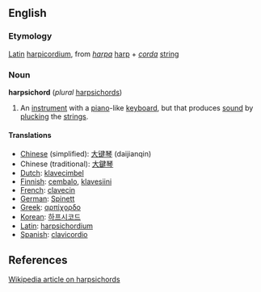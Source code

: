 ==English==

===Etymology===
[[Latin]] [[harpicordium]], from ''[[harpa]]'' [[harp]] + ''[[corda]]'' [[string]]

===Noun===
'''harpsichord''' (''plural'' [[harpsichords]])
# An [[instrument]] with a [[piano]]-like [[keyboard]], but that produces [[sound]] by [[plucking]] the [[strings]].

====Translations====
*[[Chinese]] (simplified): [[大键琴]] (daijianqin)
*Chinese (traditional): [[大鍵琴]]
*[[Dutch]]: [[klavecimbel]]
*[[Finnish]]: [[cembalo]], [[klavesiini]]
*[[French]]: [[clavecin]]
*[[German]]: [[Spinett]]
*[[Greek]]: [[αρπίχορδο]]
*[[Korean]]: [[하프시코드]]
*[[Latin]]: [[harpsichordium]]
*[[Spanish]]: [[clavicordio]]

==References==
[[w:Harpsichord|Wikipedia article on harpsichords]]